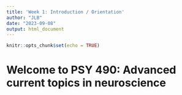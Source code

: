 ```yaml
---
title: 'Week 1: Introduction / Orientation'
author: "JLB"
date: "2023-09-08"
output: html_document
---
```


```r
knitr::opts_chunk$set(echo = TRUE)
```

# Welcome to PSY 490: Advanced current topics in neuroscience


